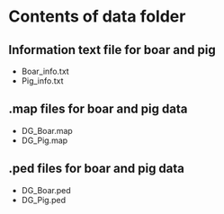 # Contents of data folder
  
## Information text file for boar and pig
  * Boar_info.txt
  * Pig_info.txt
    
## .map files for boar and pig data
  * DG_Boar.map
  * DG_Pig.map
    
## .ped files for boar and pig data
  * DG_Boar.ped
  * DG_Pig.ped
